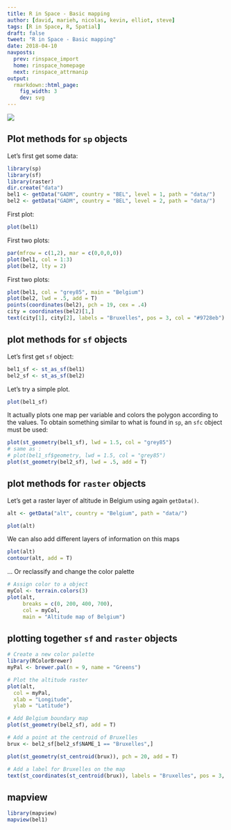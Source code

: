 ```yaml
---
title: R in Space - Basic mapping
author: [david, marieh, nicolas, kevin, elliot, steve]
tags: [R in Space, R, Spatial]
draft: false
tweet: "R in Space - Basic mapping"
date: 2018-04-10
navposts:
  prev: rinspace_import
  home: rinspace_homepage
  next: rinspace_attrmanip
output:
  rmarkdown::html_page:
    fig_width: 3
    dev: svg
---
```


![](https://img.shields.io/badge/inSileco-InDevelopment-3fb3b2.svg)


## Plot methods for `sp` objects

Let's first get some data:

```r
library(sp)
library(sf)
library(raster)
dir.create("data")
bel1 <- getData("GADM", country = "BEL", level = 1, path = "data/")
bel2 <- getData("GADM", country = "BEL", level = 2, path = "data/")
```

First plot:

```r
plot(bel1)
```

First two plots:

```r
par(mfrow = c(1,2), mar = c(0,0,0,0))
plot(bel1, col = 1:3)
plot(bel2, lty = 2)
```

First two plots:

```r
plot(bel1, col = "grey85", main = "Belgium")
plot(bel2, lwd = .5, add = T)
points(coordinates(bel2), pch = 19, cex = .4)
city = coordinates(bel2)[1,]
text(city[1], city[2], labels = "Bruxelles", pos = 3, col = "#9728eb")
```




## plot methods for `sf` objects

Let's first get `sf` object:

```r
bel1_sf <- st_as_sf(bel1)
bel2_sf <- st_as_sf(bel2)
```

Let's try a simple plot.

```r
plot(bel1_sf)
```

It actually plots one map per variable and colors the polygon according
to the values. To obtain something similar to what is found in `sp`,
an `sfc` object must be used:


```r
plot(st_geometry(bel1_sf), lwd = 1.5, col = "grey85")
# same as :
# plot(bel1_sf$geometry, lwd = 1.5, col = "grey85")
plot(st_geometry(bel2_sf), lwd = .5, add = T)
```


## plot methods for `raster` objects

Let's get a raster layer of altitude in Belgium using again `getData()`.

```r
alt <- getData("alt", country = "Belgium", path = "data/")
```

```r
plot(alt)
```
We can also add different layers of information on this maps

```r
plot(alt)
contour(alt, add = T)
```

... Or reclassify and change the color palette

```r
# Assign color to a object
myCol <- terrain.colors(3)
plot(alt,
     breaks = c(0, 200, 400, 700),
     col = myCol,
     main = "Altitude map of Belgium")
```

## plotting together `sf` and `raster` objects

```r
# Create a new color palette
library(RColorBrewer)
myPal <- brewer.pal(n = 9, name = "Greens")

# Plot the altitude raster
plot(alt,
  col = myPal,
  xlab = "Longitude",
  ylab = "Latitude")

# Add Belgium boundary map
plot(st_geometry(bel2_sf), add = T)

# Add a point at the centroid of Bruxelles
brux <- bel2_sf[bel2_sf$NAME_1 == "Bruxelles",]

plot(st_geometry(st_centroid(brux)), pch = 20, add = T)

# Add a label for Bruxelles on the map
text(st_coordinates(st_centroid(brux)), labels = "Bruxelles", pos = 3, col = "#9728eb")
```


## mapview

```r
library(mapview)
mapview(bel1)
```
